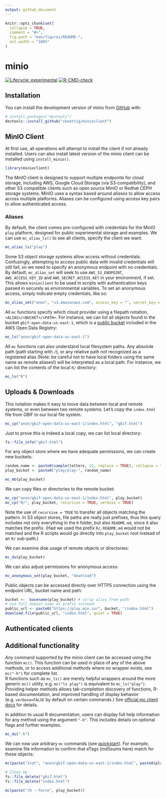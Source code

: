 ```yaml
---
output: github_document
---
```


<!-- README.md is generated from README.Rmd. Please edit that file -->

```r
knitr::opts_chunk$set(
  collapse = TRUE,
  comment = "#>",
  fig.path = "man/figures/README-",
  out.width = "100%"
)
```

# minio

<!-- badges: start -->
[![Lifecycle: experimental](https://img.shields.io/badge/lifecycle-experimental-orange.svg)](https://lifecycle.r-lib.org/articles/stages.html#experimental)
[![R-CMD-check](https://github.com/cboettig/minioclient/actions/workflows/R-CMD-check.yaml/badge.svg)](https://github.com/cboettig/minioclient/actions/workflows/R-CMD-check.yaml)
<!-- badges: end -->


## Installation

You can install the development version of minio from [GitHub](https://github.com/) with:

``` r
# install.packages("devtools")
devtools::install_github("cboettig/minioclient")
```

## MinIO Client

At first use, all operations will attempt to install the client if not already installed.
Users can also install latest version of the minio client can be installed using `install_minio()`.

```r
library(minioclient)
```

The MinIO client is designed to support multiple endpoints for cloud storage, including AWS, Google Cloud Storage (via S3-compatibility), and other S3 compatible clients such as open source MinIO or Redhat CEPH storage systems. MinIO uses a syntax based around _aliases_ to allow access across multiple platforms. Aliases can be configured using access key pairs to allow authenticated access. 

### Aliases

By default, the client comes pre-configured with credentials for the MinIO `play` platform, designed for public experimental storage and examples.  We can use `mc_alias_ls()` to see all clients, specify the client we want:

```r
mc_alias_ls("play")
```


Some S3 object storage systems allow access without credentials.  Confusingly, attempting to access public data with invalid credentials will still fail, so we need to specify an anonymous endpoint with no credentials.  By default, `mc_alias_set`  will seek to use `AWS_S3_ENDPOINT`, `AWS_ACCESS_KEY_ID` and `AWS_SECRET_ACCESS_KEY` in your environment, if set.  This allows `minioclient` to be used in scripts with authentication keys passed in securely as environmental variables.  To set an anonymous access, simply indicate empty credentials, like so:

```r
mc_alias_set("anon", "s3.amazonaws.com", access_key = "", secret_key = "")
```

All `mc` functions specify which cloud provider using a filepath notation, `<ALIAS>/<BUCKET>/<PATH>`. 
For instance, we can list all objects found in the bucket `gbif-open-data-us-east-1`, which is a [public bucket](https://registry.opendata.aws/gbif/) included in the AWS Open Data Registry:


```r
mc_ls("anon/gbif-open-data-us-east-1")
```

All `mc` functions can also understand local filesystem paths.  Any absolute path (path starting with `/`), or any relative path not recognized as a registered alias (Note: be careful not to have local folders using the same name as remote aliases!) will be interpreted as a local path.  For instance, we can list the contents of the local `R/` directory:


```r
mc_ls("R")
```

## Uploads & Downloads

This notation makes it easy to move data between local and remote systems, or even between two remote systems.  Let's copy the `index.html` file from GBIF to our local file system.  

```r
mc_cp("anon/gbif-open-data-us-east-1/index.html", "gbif.html")
```


Just to prove this is indeed a local copy, we can list local directory:

```r
fs::file_info("gbif.html")
```

For any object store where we have adequate permissions, we can create new buckets:


```r
random_name <- paste0(sample(letters, 12, replace = TRUE), collapse = "")
play_bucket <- paste0("play/play-", random_name)

mc_mb(play_bucket)
```

We can copy files or directories to the remote bucket: 

```r
mc_cp("anon/gbif-open-data-us-east-1/index.html", play_bucket)
mc_cp("R/", play_bucket, recursive = TRUE, verbose = TRUE)
```

Note the use of `recursive = TRUE` to transfer all objects matching the pattern.  In S3 object stores, file paths are really just prefixes, thus this query includes not only everything in the `R` folder, but also `README.md`, since it also matches the prefix.  (Had we used the prefix `R/`, `README.md` would not be matched and the R scripts would go directly into `play_bucket` root instead of an `R/` sub-path.)


We can examine disk usage of remote objects or directories:

```r
mc_du(play_bucket)
```

We can also adjust permissions for anonymous access:

```r
mc_anonymous_set(play_bucket, "download")
```

Public objects can be accessed directly over HTTPS connection using the endpoint URL, bucket name and path:

```r
bucket <-  basename(play_bucket) # strip alias from path
# use full domain name as prefix instead:
public_url <- paste0("https://play.min.io/", bucket, "/index.html")
download.file(public_url, "index.html", quiet = TRUE)
```

## Authenticated clients


## Additional functionality

Any command supported by the minio client can be accessed using the function `mc()`. 
This function can be used in place of any of the above methods, or to access additional methods where no wrapper exists, see `mc("-h")` for complete list.  
R functions such as `mc_ls()` are merely helpful wrappers around the more generic `mc()` utility, e.g. `mc("ls play")` is equivalent to `mc_ls("play")`.
Providing helper methods allows tab-completion discovery of functions, R-based documentation, and improved handling of display behavior (e.g. `verbose=FALSE` by default on certain commands.)  See [official mc client docs](https://docs.min.io/docs/minio-client-quickstart-guide.html) for details.  

In addition to usual R documentation, users can display full help information for any method using the argument `"-h"`.  This includes details on optional flags and further examples.  

```r
mc_du("-h")
```

We can now use arbitrary `mc` commands (see [quickstart](https://docs.min.io/docs/minio-client-quickstart-guide.html)).  For example, examine file information to confirm that eTags (md5sums here) match for these objects:

```r
mc(paste("stat", "anon/gbif-open-data-us-east-1/index.html", paste0(play_bucket, "/index.html")))
```


```r
# Clean Up
fs::file_delete("gbif.html")
fs::file_delete("index.html")

mc(paste("rb --force", play_bucket))

```


